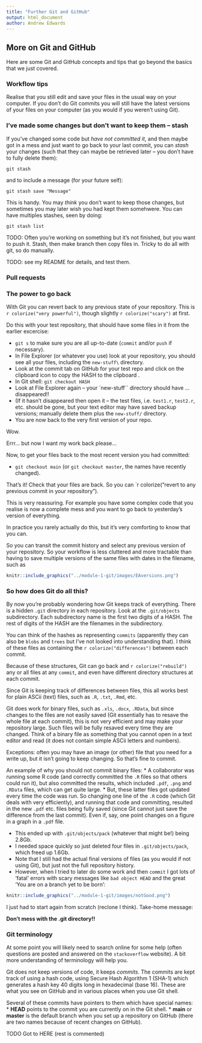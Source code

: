 ```yaml
---
title: "Further Git and GitHub"
output: html_document
author: Andrew Edwards
---
```


## More on Git and GitHub

Here are some Git and GitHub concepts and tips that go beyond the basics that we
just covered.

### Workflow tips

Realise that you still edit and save your files in the usual way on your
  computer. If you don't do Git commits you will still have the latest versions
  of your files on your computer (as you would if you weren't using Git).

### I've made some changes but don't want to keep them -- stash

If you've changed some code but _have not committed it_, and then maybe got in a
mess and just want to go back to your last commit, you can _stash_ your changes
(such that they can maybe be retrieved later -- you don't have to fully delete them):
```
git stash
```
and to include a message (for your future self):
```
git stash save "Message"
```

This is handy. You may _think_ you don't want to keep those changes, but
sometimes you may later wish you had kept them somehwere. You can have multiples
stashes, seen by doing:
```
git stash list
```

TODO: Often you're working on something but it's not finished, but you want to
push it. Stash, then make branch then copy files in. Tricky to do all with git,
so do manually.

TODO: see my README for details, and test them.

### Pull requests

### The power to go back

With Git you can revert back to any previous state of your repository.
This is `r colorize("very powerful")`, though slightly
`r colorize("scary")` at first.

Do this with your test repository, that should have some files in it from the
  earlier excercise:

* `git s` to make sure you are all up-to-date
      (`commit` and/or `push` if necessary).
* In File Explorer (or whatever you use) look at your repository, you should see
    all your files, including the `new-stuff\` directory.
* Look at the commit tab on GitHub for your test repo and click on the clipboard
      icon to copy the HASH to the clipboard .
* In Git shell: `git checkout HASH`
* Look at File Explorer again -- your `new-stuff`` directory should
      have ... disappeared!!
* (If it hasn't disappeared then open it -- the test files, i.e. `test1.r`,
      `test2.r`, etc. should be gone, but your text editor may
      have saved backup versions; manually delete them plus the
      `new-stuff/` directory.
* You are now back to the very first version of your repo.

Wow.

Errr... but now I want my work  back please...

Now, to get your files back to the most recent version you had committed:

* `git checkout main`   (or `git checkout master`, the names have recently changed).

That's it! Check that your files are back. So you can `r colorize("revert to any previous commit in your
    repository").

This is very reassuring. For example you have some complex code that you realise
  is now a complete mess and you want to go back to yesterday's version of everything.

In practice you rarely actually do this, but it's very comforting to know
  that you can.

So you can transit the commit history and select any previous version of your
  repository. So your workflow is less cluttered and more tractable than having
  to save multiple versions of the same files with dates in the filename, such as
```r
knitr::include_graphics("../module-1-git/images/EAversions.png")
```


### So how does Git do all this?

By now you're probably wondering how Git keeps track of everything.
There is a hidden `.git` directory in each repository.
Look at the `.git/objects` subdirectory. Each subdirectory name is the
first two digits of a HASH. The rest of digits of the HASH are the filenames in the
subdirectory.

You can think of the hashes as representing `commits` (apparently they can also
be `blobs` and `trees` but I've not looked into understanding that). I
think of these files as containing the `r colorize("differences")` between each commit.

Because of these structures, Git can go back and `r colorize("rebuild")` any or
      all files at any `commit`, and even have different directory
      structures at each commit.

Since Git is keeping track of differences between files, this all works best for
      plain ASCii (text) files, such as `.R`, `.txt`, `.Rmd`, etc.

Git does work for binary files, such as `.xls`, `.docx`, `.RData`, but since
      changes to the files are not easily saved (Git essentially has to resave
      the whole file at each commit), this is not very efficient and may make
      your repository large. Such files will be fully resaved every time they
      are changed. Think of a binary file as something that you cannot open in a
      text editor and read (it does not contain simple ASCii letters and numbers).

Exceptions: often you may have an image (or other) file that you need for a
      write up, but it isn't going to keep changing. So that's fine to commit.

An example of why you should not commit binary files:
* A collaborator was running some R code (and correctly committed the `.R` files
  so that others could run it), but also committed the results, which included
  `.pdf`, `.png` and `.RData` files, which can get quite large.
* But, these latter files got updated every time the code was run. So changing
  one line of the `.R` code (which Git deals with very efficiently), and running
  that code and committing, resulted in the new `.pdf` etc. files being fully
  saved (since Git cannot just save the difference from the last commit). Even
  if, say, one point changes on a figure in a graph in a `.pdf` file.

* This ended up with `.git/objects/pack` (whatever that might be!) being 2.8Gb.
* I needed space quickly so just deleted four files in `.git/objects/pack`, which freed up 1.6Gb.
* Note that I still had the actual final versions of files (as you would
     if not using Git), but just not the full repository history.
* However, when I tried to later do some work and then `commit` I got lots of
'fatal' errors with scary messages like `bad object HEAD` and the great 'You are
on a branch yet to be born':
```r
knitr::include_graphics("../module-1-git/images/notGood.png")
```

I just had to start again from scratch (reclone I think). Take-home message:

**Don't mess with the .git directory!!**

### Git terminology

At some point you will likely need to search online for some help (often
questions are posted and answered on the `stackoverflow` website).
A bit more understanding of terminology will help you.

Git does not keep versions of code, it keeps _commits_. The commits
are kept track of using a hash code, using Secure Hash Algorithm 1
(SHA-1) which generates a hash key 40 digits long in hexadecimal (base 16). These are
what you see on GitHub and in various places when you use Git shell.

Several of these commits have pointers to them which have special names:
* **HEAD** points to the commit you are currently on in the Git shell.
* **main** or **master** is the default branch when you set up a repository on
    GitHub (there are two names because of recent changes on GitHub).

TODO Got to HERE (rest is commented)

<!--
\section{Branches}
\frame{\frametitle{Branching overview}
  When you want to add some new code to your project, but don't want to break
  what is already there, you create a new branch. When creating a new branch,
  your starting point is identical to the branch you were in when you created
  the new one.\\
  \bigskip
  Once you have completed your work in the new branch and are satisfied that
  everything is working correctly, you merge the changes into your master
  branch (or any other branch you wish).\\
  \bigskip
  You can also push branches to GitHub if you feel the branch is going to be a
  longer term project and/or if there are going to be multiple collaborators
  on that new branch.\\
  \bigskip
  It is a good idea to commit all changes before creating a new branch, as
  local changes which haven't been committed will appear in the new branch
  as well.
}

\frame{\frametitle{Creating a new branch}
  \bi
    \item In the Git shell, enter your test repository:\\
      \lst{cd test}\\
      and see that you are in the \emph{master} branch by looking at the
      prompt.
    \item Create a new branch based off the branch you are currently on:\\
      \lst{git checkout -b temp}\\
      You will be automatically placed in the new branch called
      \emph{temp}, and commits you make will now occur in that
      branch only.
    \item To view all local branches:\\
      \lst{git branch}\\
      There is an asterisk next to the branch you are currently in.
    \item To switch to another branch, let's say back to \emph{master}:\\
      \lst{git checkout master}\\
  \ei
}

\frame{\frametitle{Make a commit in the new branch}
  \bi
    \item Make sure you are in the new branch:\\
      \lst{git checkout temp}
    \item Create a new file called \lst{tester.txt}
    \item \lst{git add tester.txt}
    \item \lst{git com "Added tester.txt"}
    \item Switch back to \emph{master}:\\
      \lst{git checkout master}
    \item Notice that the file you just added is gone. It only exists in
      the \emph{temp} branch at this point. You will need to merge that
      branch back in to the \emph{master} branch if you want to keep the
      work you did in the other branch.
  \ei
}

\frame{\frametitle{Merging branches}
  \bi
    \item To merge the changes from a branch into another branch:
      \bn
        \item Change to the branch you want to merge into, typically
          \emph{master}:\\
          \lst{git checkout master}
        \item Merge the branch into \emph{master}:\\
          \lst{git rebase temp}\\
          OR\\
          \lst{git merge temp}
      \en
    \item Notice that the file you created in the \emph{temp} branch
      now appears in the \emph{master} branch. All commits done in a branch
      which is merged in will be included in the merge step.
    \item If there was a merge conflict, you must fix it at this point. This
      will be covered later in the section about merging remotes, which
      follows the exact same method.
    \item Since we are done with that branch for good, we will delete it so
      we don't have unused branches hanging around (next slide).
  \ei
}

\frame{\frametitle{Deleting branches}
  \bi
    \item To delete a branch that you are not currently in, in this case
      the \emph{temp} branch:\\
      \lst{git branch -d temp}\\
    \item To delete the branch you are currently in, switch to another branch
      first, (e.g. \emph{master}) and then delete the branch:\\
      \lst{git checkout master}\\
      \lst{git branch -d temp}\\
    \item If you have unmerged changes in the branch, you will not be allowed
      to delete it. If you want to forcibly delete it, discarding your changes,
      use:\\
      \lst{git branch -D temp}\\
      \textbf{Warning -- you won't be able to get any of those changes back
        once you do this.}
  \ei
}

\frame{\frametitle{Pushing branches to GitHub}
  If you want to push the branch up to GitHub, i.e. so others can fetch it and
  edit it, you need to be in the branch locally and:\\

  \lst{git --set-upstream origin BRANCH-NAME}\\

  Git shell is smart, so if you forget this command and instead type:\\

  \lst{git p}\\

  while in the new branch, Git shell will tell you the command you need.\\
  \bigskip
  Once you've done this for a branch, all you have to do to push future
  commits in this branch is:\\
  \lst{git p}\\
  \bigskip
  Check the GitHub webpage to see that your branch was pushed.
}

\frame{\frametitle{Deleting branches from GitHub}
  To remove a branch entirely from GitHub:\\
  \lst{git p origin --delete BRANCH-NAME}\\
  \bigskip
  The local branch will still exist, so if you want to delete that as well:\\
  \lst{git checkout master}\\
  \lst{git branch -d BRANCH-NAME}
}




\section{Network Graph}
\frame{\frametitle{Network Graph}
  \bi
     \item The Network Graph is a useful visualization tool to keep
       track of your commits.
     \item Each \lst{commit} is shown as a point on the graph.
     \item Hover the mouse over a commit to see:
     \bi
       \item who committed
       \item the commit \lst{HASH} -- a 20-byte hexadecimal string that
         identifies that commit;\\
         e.g.: \lst{1ef1da5659a4b147562b155ffb6289811adab36b}
       \item the commit message (so provide meaningful messages!).
     \ei


     \item Click on a commit to see the actual changes made for that commit
        (therefore commit frequently so each commit only has a few changes).
     \item See that you (or a collaborator) can add comments for each commit.
     \item In the comments (or when you do \lst{git commmit -a -m "..."}) you can include
        a \lst{HASH} from any other commit. You only really need the first five
        digits to ensure uniqueness ($16^5 = 1,048,576$ possible combinations),
        but if you use seven then GitHub will create a link to that commit
        (see June 13th commits).
  \ei
}

\frame{\frametitle{Understanding the Network Graph}
  The Network Graph is useful when working alone, but especially so when
  collaborating using forking (which we haven't really shown, so we'll
  only talk about some of these slides).\\
  \bigskip
  Find it for any repo under \lst{Insights-Graphs-Network}.\\
  \bigskip
  Look at \url{https://github.com/cgrandin/git-course/network}\\
  \bigskip
  Hover over commits to see commit details.\\
  \bigskip
  Hints for GitHub:
  \bi
    \item GitHub has keyboard shortcuts. Type \textbf{?} while on the site
      to get a list of them.
    \item Use left and right arrows to navigate the network graph.
    \item Use shift-left arrow or shift-right arrow to go to the beginning
      or end of the network graph.
  \ei
}

\frame{\frametitle{Understanding the Network Graph}
  Screenshot from 30th May shows (and next page):
  ~\\
  ~\\
  \includegraphics[
     width=\textwidth,
     height=0.6\textheight,
     keepaspectratio]
     {../git-motivation/figures/netWorkGraph1}
}

\frame{\frametitle{Understanding the Network Graph}
  \includegraphics[
     width=\textwidth,
     height=0.6\textheight,
     keepaspectratio]
     {../git-motivation/figures/netWorkGraph2}

  Andy had done nothing for a while.

  [This is a slightly different way of collaborating to what we are now teaching].
}

\frame{\frametitle{Understanding the Network Graph}
  \includegraphics[
     width=\textwidth,
     height=0.6\textheight,
     keepaspectratio]
     {../git-motivation/figures/netWorkGraph1}\\
     The graph was for {\red Andy's repo}, so Andy is at the top.
     \\
  Kim's name shows up because he had pushed commits that Andy did not
    yet have.\\
  So the graph shows that Andy should get caught up before continuing on
    this project.\\
  This took three commands, resulting in:
  \includegraphics[
     width=\textwidth,
     height=0.6\textheight,
     keepaspectratio]
     {../git-motivation/figures/netWorkGraph3}
}



\frame{\frametitle{Understanding the Network Graph}
  \includegraphics[
     width=\textwidth,
     height=0.6\textheight,
     keepaspectratio]
     {../git-motivation/figures/netWorkGraph3}
  ~\\
  All files that Kim edited got updated, plus Andy then had any new files
    that Kim created, and our folder structures are identical.\\
  ~\\
  Kim's name doesn't show up, even though he did a lot of the work.\\
  ~\\
  It is ``{\red about code not ego}''.
  ~\\
}


\frame{\frametitle{Exercise regarding this git-course repo}
  \bn
    \item Look at {\red your} Network Graph for this \lst{git-course} repo.
    \item We'll look at some other people's.
    \item Why are they different?
    \item What to do?
  \en
}



\frame{\frametitle{GitHub -- Add collaborators}
  If your GitHub repository is public, anyone can post an \emph{Issue} (explained
    next). If you want someone to be able to:
  \bi
    \item set assignees to \emph{Issues}
    \item receive notifications when you reply to their \emph{Issue}
  \ei
  you need to add them as a collaborator. Select the \emph{Settings} tab and
    then the \emph{Collaborators} button. Type their GitHub username in and send
    them an invitation to collaborate.
}

\frame{\frametitle{GitHub -- Issues}
  \emph{Issues} are very useful for discussing issues with your repo.
  For this course we used them a lot:\\
  ~~\url{https://github.com/cgrandin/git-course}\\
  then click \emph{Issues}.\\
  ~\\
  Can see that we have some (maybe none?) `Open' -- still have not closed them.\\
  We have some `Closed' ones -- we have resolved the issue, maybe after a
    discussion.\\
  ~\\
  This is very useful and avoids having to clutter up code and write-ups with
    comments or endless emails that get overlooked.\\
  If an \emph{Issue} remains open you know that it hasn't been done.\\
  ~\\
  % Note that because Andy forked from Kim's repo, there is no \emph{Issues}
  %  page under\\
  % ~~\url{https://github.com/andrew-edwards/git-course}\\
}

\frame{\frametitle{GitHub -- Issues}
  For hake we have over 430 closed \emph{Issues}:\\
  ~~\url{https://github.com/cgrandin/hake-assessment}\\
  ~\\
  Many of the unresolved ones are all tagged (using \emph{Milestones}) with
    `2019 assessment' -- not essential for finishing the 2018 assesssment but
    we didn't want to forget about them.\\
  ~\\
  You can assign collaborators to deal with an \emph{Issue}, and add comments.\\
  ~\\
  You automatically get emails when \emph{Issues} are created, commented on,
    etc.\\
  Equivalently, a blue notification circle appears on the bell at the top right
    (though I think it disappears when you read the email).\\
  ~\\
  Emails are useful, but if you're actively using your GitHub page you can just
   turn them off (someone will know how ...).\\
  If you include the first seven digits of a commit \lst{HASH} it will become a
   clickable link.
}

\frame{\frametitle{GitHub -- Issues}
  In your commit message you can refer to, say, Issue 41, using \#41.\\
  ~\\
  The commit then gets mentioned on the Issue page.
  ~\\
  Can even say something like\\
  ~~\lst{git com "Update catch figure, closes \#41."}\\
  ~\\
  This automatically closes the issue on GitHub, e.g.:\\
  ~~\url{https://github.com/cgrandin/hake-assessment/commit/0e88ff58}
    % bd6297cbdd6645a14219cf3d02edbae2}
}

\section{Undoing things}
\frame{\frametitle{Changing the commit message in the last commit}
  If you make a commit, then realize that your message had a spelling error,
  or needed more information in it, you can change the commit message:\\
  \bigskip
  \lst{git commit --amend -m "Correct message."}\\
  \bigskip
  This only works on the last commit. You can't change any other commit message
  using \emph{amend}.\\
  If you already pushed the commit before realizing that the message needs
  modification, do this:\\
  \bigskip
  \lst{git p --force}\\
  \bigskip
  after making the amendment to the commit message. You can also add more files
  before issuing the amendment commit and those files will be added to the commit
  you are amending. You can't add changes to file content this way though, you'll
  need to do another commit for that.
}

\frame{\frametitle{Undoing a commit}
  If you make a commit followed by other commits, then realize you want to undo
  the earlier commit, you use \emph{revert}:\\
  \bigskip
  \lst{git revert HASH}\\
  \bigskip
  where \lst{HASH} is the hash for the commit you want to undo (20-byte string)
  Remember that Git shell is smart enough that you only need the first five digits:\\
  \bigskip
  \lst{git revert 1ef1d}\\
  \bigskip
  This actually creates a new commit with the automatic message\\
  ~~\lst{Revert "<previous commit message>"}.\\
  For example commit \lst{1fe84d4} in \lst{git-course}.\\
  \bigskip
  It is important to make a lot of commits, each with only small changes.
  You can only revert the whole commit, not parts.
}

\frame{\frametitle{Undoing changes not yet committed}
  If you've made a mess in your working directory and you want to change
  everything back to the way it was on the last commit:\\
  \bigskip
  \lst{git reset --hard HEAD}\\
  \bigskip
  If you've messed up a single file and just want that one file to go back
  to the way it was on the last commit:\\
  \bigskip
  \lst{git checkout HEAD file/to/restore.r}\\
  \bigskip
  Warning -- running these commands will delete the changes you have made.
  Since you have not committed any changes, they will be lost. Make sure
  you are certain you don't need the changes before running these commands.
  If you aren't sure if you need the changes again in the future, use
  \lst{git stash} instead.
}

\section{Stashing}
\frame{\frametitle{Stashing overview}
  If you are in the middle of working on something, but you need to change
  branches for some reason, you can \emph{stash} your changes and apply
  them back later. Let's say you are working in the master branch. To
  stash all changes in master:\\
  \lst{git stash}\\
  then change branches, and do whatever you like. To get those changes back,
  switch back to master:\\
  \lst{git checkout master}\\
  and apply the stashed changes:\\
  \lst{git stash pop}\\
  Note that nothing is committed, this just lets you put on hold your work
  in progress and come back to where you left off.\\
  \bigskip
  To make sure new files are included in the stash, you must have added them
  using \lst{git add filename} before using the \lst{git stash} command.
}

\frame{\frametitle{Stashing -- make it into a branch}
  If you leave a stash for awhile and have made commits since the stash,
  then try to reapply it, you may get conflicts. The best way to apply a stash
  if you have modified things since you stashed is to let git create a branch
  for the stash, which you can then look at and edit if you wish before merging
  back into your master or other working branch:\\
  \bigskip
  \lst{git stash branch BRANCH-NAME}\\
  \bigskip
  where \lst{BRANCH-NAME} is the name you want to call the new branch.
  You can then merge this branch in as outlined in the merging slides and
  resolve conflicts in the same way as with remotes or other local branches.
}

\section{Aliases}
\frame{\frametitle{Aliases}
  Are you getting tired of typing:\\
  \lst{git com "Message"} ?\\

  You can make your own shorter commands in git using Aliases. These are defined in:\\
  \bigskip
  \lst[escapechar="\\"]{C:\\Users\\YOUR-USER-NAME\\.gitconfig}\\
  \bigskip

  If you set up Git from scratch using our instructions you will already have
  that file that includes some of Chris's aliases. These include:

  \begin{table}
    \begin{tabular}{ll}
  \lst{git s}               & \lst{git status}\\
  \lst{git com "MESSAGE"}   & \lst{git com -a -m "MESSAGE"}\\
  \lst{git r}               & \lst{git remote -v}\\
  \lst{git cb BRANCH-NAME}  & \lst{git checkout -b BRANCH-NAME}\\
  \lst{git co BRANCH-NAME}  &  \lst{git checkout BRANCH-NAME}
    \end{tabular}
  \end{table}
These are on the readme file of this repo. Just remember (when Googling
problems) that these are aliases.
}



\end{document}

% Old slides for using forking and cloning
\section{Collaborating}
\frame{\frametitle{Collaborating using forking and remotes}
  To do this, send collaborators the URL of your GitHub repository, and ask them
  to \emph{Fork} it on GitHub. Once they have done that and cloned your
  repository, everyone involved will need to add each other's repository as a
  \emph{remote} so that all changes can be merged.\\
  \bigskip
  Adding remotes has to be done once for each project. Once you have added
  someone, their remote information remains on your local computer. GitHub has
  some smart programming, which detects merges between remotes and will keep
  track of the project and all its contributions.\\
  \bigskip
  The network graph is a great place to look at what has happened on a given
  repository.
}

\frame{\frametitle{Adding remotes}
  \bi
    \item Once everyone has \emph{Forked} on GitHub, you must add each person as
      a \emph{remote}. They must also add everyone else as remotes. Everyone
      must trade URLs, and add each other person like this:\\
      \lst{git remote add REMOTE-NAME REMOTE-URL}\\
      where:\\
      \bi
        \item \lst{REMOTE-NAME} is a name you make up that you will
          remember. I use first initial followed by last name for everyone,
          so they have the same syntax. e.g.: cgrandin, aedwards, rforrest.
        \item \lst{REMOTE-URL} is the URL on GitHub where the person's
          repository can be found. e.g.:\\
          \url{https://github.com/cgrandin/git-course}.
      \ei
    \item To view all remotes you have set up:\\
      \lst{git remote -v}
  \ei
}

\frame{\frametitle{Fetching overview}
  Once you have set up your remotes, you can fetch other people's commits.
  Before continuing work on your project, you should always check GitHub, and
  see if your collaborators have been working, and if so, what their commits
  were. At this stage you get a general idea of what has been done since
  you last looked at the repository. Once you have familiarized yourself with
  the changes in a broad sense, you will want to merge them into yours.\\
  \bigskip
  Find the most recent commit on GitHub's \emph{Network Graph}. It will have
  one person's name associated with it. That is the person you will fetch
  and merge in.\\
  \bigskip
  There may be some disarray in the network graph, but you can just merge
  each person's repository into yours in succession if you wish, which
  will clean up the network graph.
}

\frame{\frametitle{Fetching other people's changes}
  To fetch someone's changes:\\
  \bigskip
  \lst{git fetch REMOTE-NAME}\\
  \bigskip
  where \lst{REMOTE-NAME} is one in the list of remotes you have set up.
  This command fetches everything in the person's repository, including
  all branches. Running this command does not affect your repository
  in any way. The fetch stores the information in a cache, awaiting
  your command to merge.
}

\frame{\frametitle{Comparing the fetched repository with yours}
  Once you've fetched someone's repository, you can exactly see what has
  changed compared to yours. This is called \emph{Diff-ing}.
  \bi
    \item To compare the changes in their master to yours (make sure you are in
      the master branch in Git shell):
      \lst{git diff REMOTE-NAME/master}\\
      or using the \emph{Difftool} if you have it set up:\\
      \lst{git difftool REMOTE-NAME/master}
    \item This will show you exactly what changes to each file you are about
      to merge into your repository.
    \item In general, use \emph{diff} if there are only minor changes
      and \emph{difftool} if there are more changes or if more than one file
      has been changed.
  \ei
}

\frame{\frametitle{Merging the fetched repository into yours}
  To merge the fetched repository's master branch into yours:\\
  \lst{git rebase REMOTE-NAME/master}\\
  OR\\
  \lst{git merge REMOTE-NAME/master}\\
  note that the merge will happen in the branch you are currently in, so make
  sure you are in the \lst{master} branch.\\

  \bigskip

  At this point, you will either be up-to-date, meaning there were no merge
  conflicts, or you will have one or more merge conflicts. If you are
  up-to-date, you need to push back to your repository to complete the merge
  step:\\
  \lst{git p}\\
  If you have conflicts, you need to fix them before continuing work.
}

\frame{\frametitle{Understanding the Network Graph}
  \bi

    \item Live version: \url{https://github.com/andrew-edwards/git-course/network}\\
    \item What about: \url{https://github.com/cgrandin/git-course/network}\\
    \item Andy's name (probably) doesn't show up.\\
    \item But we both did work -- can see who did what by hovering
      over commits.\\
    \item It is ``{\red about code not ego}''.
  \ei
}

\frame{\frametitle{Understanding the Network Graph}
  Paraphrasing from (slightly dated) \url{https://github.com/blog/39-say-hello-to-the-network-graph-visualizer}\\
  \bi
    \item If I am at the top: my row shows every commit in {\red my repo}
    \item Next person: only commits in {\red his/her repo that are not in mine}
    \item Next person: only commits in {\red his/her repo that are not in mine
      or second person's}
    \item Each commit is shown {\blue only once}\\
    \bigskip
    \item \textbf{Think of it as a to-do list to show what other people have done
      that you need to catch up with}.
  \ei
}

\frame{\frametitle{Understanding the Network Graph}
  \bi
    \item On your own network graph, you will always be on top.
    \item Any names below you have changes in their repository which you
      have not yet merged into yours.
    \item When you merge someone's commits into yours, their name will
      disappear from your network graph.
    \item Once your name is the only one remaining, everyone's changes
      have been completely merged into your repository.
    \item All commits from all branches in the repository are shown on the
      graph.
    \item \textbf{Think of it as a to-do list to show what other people have done
      that you need to catch up with}.
  \ei
}

\frame{\frametitle{Exercise on remotes and merging -- 1}
  \bn
    \item Each group of four sitting together will collaborate. Each person
      in the group gets a number: 1, 2, 3, or 4.
    \item Person 1 will set up a new repository on GitHub called
      \lst{help-friends}
    \item Person 1 copies \lst{module-1-git/exercise-files/helpFriends.txt}
      into their new repository (on their computer).
    \item \lst{add}, \lst{commit}, \lst{push}.
      Check Network Graph.
    \item Persons 2, 3 and 4 then fork and clone the repository.
    \item All team members must add everyone else as a remote:\\
      \lst{git remote add REMOTE-NAME REMOTE-URL}\\
      (run once for each team member other than yourself), e.g.:\\
      \lst{git remote add aedwards https://github.com/andrew-edwards/help-friends}
    \item Run the command \lst{git remote -v} to see your list of remotes. Make
      sure everyone in your group is on the list.
    \item Everyone does a few edits on their paragraph
      (see \lst{helpFriends.txt}).
    \item \lst{commit} a few times, \lst{push}.
      Check Network Graph.
  \en
}

\frame{\frametitle{Exercise on remotes and merging -- 2}
  \bn
    \item Explore Network Graph (hover over the commits).
    \item Whoever is furthest behind (not that it matters), \lst{fetch}
      and \lst{merge} from the person who's furthest ahead:
      \bi
        \item \lst{git fetch REMOTE-NAME}
        \item \lst{git diff REMOTE-NAME/master}
        \item \lst{git merge REMOTE-NAME/master}
        \item \lst{git p}
        \item Check Network Graph (have to refresh).
        \item Check your collaborator's Network Graph (helpful if you care whether
          they have caught up with you).
      \ei
    \item Repeat step 2 until everyone is caught up.
    \item Step 2 is essentially all you have to (ever) do to keep collaborating on this repo.
  \en
  Note that Git shell auto-completes with \lst{<TAB>}, e.g. \lst{git merge <TAB>}
}

\frame{\frametitle{Exercise on remotes and merging -- 3}
  \bn
    \item Note that if person A has fetched and merged B's work, person C
      can just fetch and merge from A (not from A and B -- A has already done that).
    \item On your repo website, go to Code and navigate to and click on \emph{helpFriends.txt}.
    \item See what Raw, Blame and History buttons do.
    \item Your Network Graph acts as a to-do list. Each person you have not merged
      with will be below you on the graph in a new slot. If there are no names below yours,
      you have no unmerged commits and are up-to-date.
  \en
}
-->
